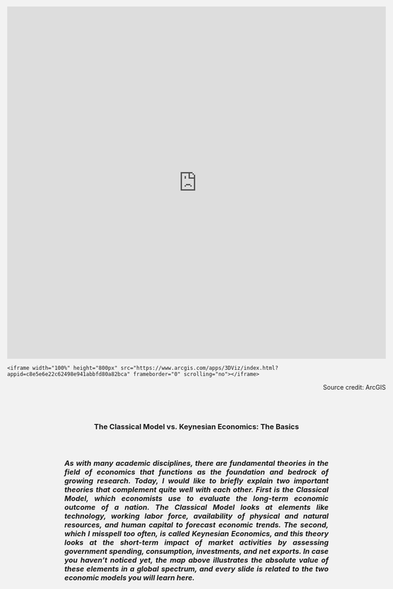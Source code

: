 <style type="text/css">
body {
  max-width: 1200px;
  margin-left: auto;
  margin-right: auto;
  background-color: #f2f2f2;
}
</style>



<iframe width="100%" height="800px" src="https://www.arcgis.com/apps/3DViz/index.html?appid=c8e5e6e22c62498e941abbfd80a82bca" frameborder="0" scrolling="no"></iframe>

<p class="1">
```
<iframe width="100%" height="800px" src="https://www.arcgis.com/apps/3DViz/index.html?appid=c8e5e6e22c62498e941abbfd80a82bca" frameborder="0" scrolling="no"></iframe>
```
</p>
<p style="text-align: right;">
Source credit: ArcGIS</p><br>
<br></p>



<h3>
<center>
The Classical Model vs. Keynesian Economics: The Basics
<br>
<center>
<br>
<br>
<h5>
<center>
<p style="text-align: justify; width: 600px;">
As with many academic disciplines, there are fundamental theories in the field of economics that functions as the foundation and bedrock of growing research. Today, I would like to briefly explain two important theories that complement quite well with each other. First is the **Classical Model**, which economists use to evaluate the *long-term* economic outcome of a nation. The Classical Model looks at elements like technology, working labor force, availability of physical and natural resources, and human capital to forecast economic trends. The second, which I misspell too often, is called **Keynesian Economics**, and this theory looks at the *short-term* impact of market activities by assessing government spending, consumption, investments, and net exports. In case you haven't noticed yet, the map above illustrates the absolute value of these elements in a global spectrum, and every slide is related to the two economic models you will learn here.
</p>
</center>
<br>
<br>
<br>
<br>
<br>
<br>
<br>


